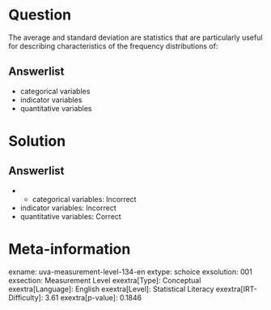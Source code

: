 Question
========

The average and standard deviation are statistics that are particularly 
useful for describing characteristics of the frequency distributions of:

Answerlist
----------

* categorical variables
* indicator variables
* quantitative variables

Solution
========

Answerlist
----------

* * categorical variables: Incorrect
* indicator variables: Incorrect
* quantitative variables: Correct

Meta-information
================
exname: uva-measurement-level-134-en
extype: schoice
exsolution: 001
exsection: Measurement Level
exextra[Type]: Conceptual
exextra[Language]: English
exextra[Level]: Statistical Literacy
exextra[IRT-Difficulty]: 3.61
exextra[p-value]: 0.1846
